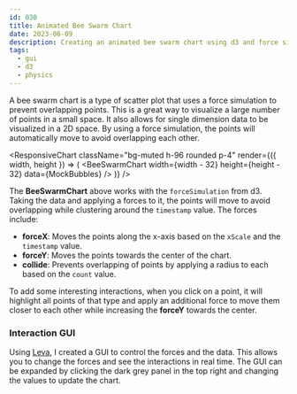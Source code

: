 ```yaml
---
id: 030
title: Animated Bee Swarm Chart
date: 2023-06-09
description: Creating an animated bee swarm chart using d3 and force simulation
tags:
  - gui
  - d3
  - physics
---
```



A bee swarm chart is a type of scatter plot that uses a force simulation to
prevent overlapping points. This is a great way to visualize a large number of
points in a small space. It also allows for single dimension data to be
visualized in a 2D space. By using a force simulation, the points will
automatically move to avoid overlapping each other.

<ResponsiveChart
  className="bg-muted h-96 rounded p-4"
  render={({ width, height }) => (
    <BeeSwarmChart width={width - 32} height={height - 32} data={MockBubbles} />
  )}
/>

The **BeeSwarmChart** above works with the `forceSimulation` from d3. Taking the
data and applying a forces to it, the points will move to avoid overlapping
while clustering around the `timestamp` value. The forces include:

- **forceX**: Moves the points along the x-axis based on the `xScale` and the
  `timestamp` value.
- **forceY**: Moves the points towards the center of the chart.
- **collide**: Prevents overlapping of points by applying a radius to each based
  on the `count` value.

To add some interesting interactions, when you click on a point, it will
highlight all points of that type and apply an additional force to move them
closer to each other while increasing the **forceY** towards the center.

### Interaction GUI

Using [Leva](https://github.com/pmndrs/leva), I created a GUI to control the
forces and the data. This allows you to change the forces and see the
interactions in real time. The GUI can be expanded by clicking the dark grey
panel in the top right and changing the values to update the chart.

